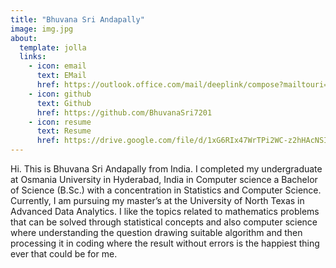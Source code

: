 ```yaml
---
title: "Bhuvana Sri Andapally"
image: img.jpg
about:
  template: jolla
  links:
    - icon: email
      text: EMail
      href: https://outlook.office.com/mail/deeplink/compose?mailtouri=mailto%3Aandapallybhuvanasri%40my.unt.edu 
    - icon: github
      text: Github
      href: https://github.com/BhuvanaSri7201
    - icon: resume
      text: Resume
      href: https://drive.google.com/file/d/1xG6RIx47WrTPi2WC-z2hHAcNSIvmT8XN/view?usp=sharing
---
```


Hi. This is Bhuvana Sri Andapally from India. I completed my undergraduate at Osmania University in Hyderabad, India in Computer science a Bachelor of Science (B.Sc.) with a concentration in Statistics and Computer Science. Currently, I am pursuing my master's at the University of North Texas in Advanced Data Analytics. I like the topics related to mathematics problems that can be solved through statistical concepts and also computer science where understanding the question drawing suitable algorithm and then processing it in coding where the result without errors is the happiest thing ever that could be for me.
